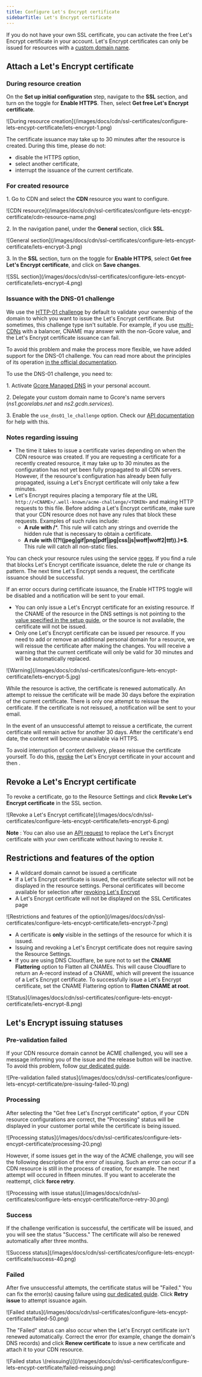 ---
title: Configure Let's Encrypt certificate
sidebarTitle: Let's Encrypt certificate
---

If you do not have your own SSL certificate, you can activate the free Let's Encrypt certificate in your account. Let's Encrypt certificates can only be issued for resources with a [custom domain name](/cdn/cdn-resource-options/general/create-and-set-a-custom-domain-for-the-content-delivery-via-cdn).

## Attach a Let's Encrypt certificate

### During resource creation

On the **Set up initial configuration** step, navigate to the **SSL** section, and turn on the toggle for **Enable HTTPS**. Then, select **Get free Let's Encrypt certificate**. 


<Frame>![During resource creation](/images/docs/cdn/ssl-certificates/configure-lets-encypt-certificate/lets-encrypt-1.png)</Frame>



The certificate issuance may take up to 30 minutes after the resource is created. During this time, please do not:

  * disable the HTTPS option,
  * select another certificate,
  * interrupt the issuance of the current certificate.



### For created resource

1\. Go to CDN and select the **CDN** resource you want to configure.


<Frame>![CDN resource](/images/docs/cdn/ssl-certificates/configure-lets-encypt-certificate/cdn-resource-name.png)</Frame>



2\. In the navigation panel, under the **General** section, click **SSL**.


<Frame>![General section](/images/docs/cdn/ssl-certificates/configure-lets-encypt-certificate/lets-encrypt-3.png)</Frame>



3\. In the **SSL** section, turn on the toggle for **Enable HTTPS**, select **Get free Let's Encrypt certificate**, and click on **Save changes**.


<Frame>![SSL section](/images/docs/cdn/ssl-certificates/configure-lets-encypt-certificate/lets-encrypt-4.png)</Frame>



### Issuance with the DNS-01 challenge

We use the [HTTP-01 challenge](https://letsencrypt.org/docs/challenge-types/#http-01-challenge) by default to validate your ownership of the domain to which you want to issue the Let's Encrypt certificate. But sometimes, this challenge type isn't suitable. For example, if you use [multi-CDNs](https://gcore.com/cdn/multi-cdn) with a balancer, CNAME may answer with the non-Gcore value, and the Let's Encrypt certificate issuance can fail. 

To avoid this problem and make the process more flexible, we have added support for the DNS-01 challenge. You can read more about the principles of its operation [in the official documentation](https://letsencrypt.org/docs/challenge-types/#dns-01-challenge).

To use the DNS-01 challenge, you need to:

1\. Activate [Gcore Managed DNS](https://gcore.com/dns) in your personal account.

2\. Delegate your custom domain name to Gcore's name servers (_ns1.gcorelabs.net_ and _ns2.gcdn.services_).

3\. Enable the `use_dns01_le_challenge` option. Check our [API documentation](https://api.gcore.com/docs/cdn#tag/CDN-Resources/operation/change_cdn_resource) for help with this.

### Notes regarding issuing

  * The time it takes to issue a certificate varies depending on when the CDN resource was created. If you are requesting a certificate for a recently created resource, it may take up to 30 minutes as the configuration has not yet been fully propagated to all CDN servers. However, if the resource's configuration has already been fully propagated, issuing a Let's Encrypt certificate will only take a few minutes.
  * Let's Encrypt requires placing a temporary file at the URL `http://<CNAME>/.well-known/acme-challenge/<TOKEN>` and making HTTP requests to this file. Before adding a Let's Encrypt certificate, make sure that your CDN resource does not have any rules that block these requests. Examples of such rules include:
    * **A rule with /***. This rule will catch any strings and override the hidden rule that is necessary to obtain a certificate.
    * **A rule with ((?!(jpeg|gif|png|pdf|jpg|css|js|woff|woff2|ttf)).)*$**. This rule will catch all non-static files.



You can check your resource rules using the service [regex](https://regex101.com/r/6BCT9Z/1). If you find a rule that blocks Let's Encrypt certificate issuance, delete the rule or change its pattern. The next time Let's Encrypt sends a request, the certificate issuance should be successful.

If an error occurs during certificate issuance, the Enable HTTPS toggle will be disabled and a notification will be sent to your email.

  * You can only issue a Let's Encrypt certificate for an existing resource. If the CNAME of the resource in the DNS settings is not pointing to the [value specified in the setup guide](/cdn/cdn-resource-options/general/create-and-set-a-custom-domain-for-the-content-delivery-via-cdn), or the source is not available, the certificate will not be issued.
  * Only one Let's Encrypt certificate can be issued per resource. If you need to add or remove an additional personal domain for a resource, we will reissue the certificate after making the changes. You will receive a warning that the current certificate will only be valid for 30 minutes and will be automatically replaced.


<Frame>![Warning](/images/docs/cdn/ssl-certificates/configure-lets-encypt-certificate/lets-encrypt-5.jpg)</Frame>



While the resource is active, the certificate is renewed automatically. An attempt to reissue the certificate will be made 30 days before the expiration of the current certificate. There is only one attempt to reissue the certificate. If the certificate is not reissued, a notification will be sent to your email.

In the event of an unsuccessful attempt to reissue a certificate, the current certificate will remain active for another 30 days. After the certificate's end date, the content will become unavailable via HTTPS.

To avoid interruption of content delivery, please reissue the certificate yourself. To do this, [revoke](/cdn/ssl-certificates/configure-lets-encrypt-certificate#revoke-a-lets-encrypt-certificate) the Let's Encrypt certificate in your account and then .

## Revoke a Let's Encrypt certificate

To revoke a certificate, go to the Resource Settings and click **Revoke Let's Encrypt certificate** in the SSL section.


<Frame>![Revoke a Let's Encrypt certificate](/images/docs/cdn/ssl-certificates/configure-lets-encypt-certificate/lets-encrypt-6.png)</Frame>



**Note** : You can also use an [API request](https://api.gcore.com/docs/cdn#tag/SSL-Certificates) to replace the Let's Encrypt certificate with your own certificate without having to revoke it.

## Restrictions and features of the option

  * A wildcard domain cannot be issued a certificate
  * If a Let's Encrypt certificate is issued, the certificate selector will not be displayed in the resource settings. Personal certificates will become available for selection after [revoking Let's Encrypt](/cdn/ssl-certificates/configure-lets-encrypt-certificate#revoke-a-lets-encrypt-certificate)
  * A Let's Encrypt certificate will not be displayed on the SSL Certificates page


<Frame>![Restrictions and features of the option](/images/docs/cdn/ssl-certificates/configure-lets-encypt-certificate/lets-encrypt-7.png)</Frame>



  * A certificate is **only** visible in the settings of the resource for which it is issued.
  * Issuing and revoking a Let's Encrypt certificate does not require saving the Resource Settings.
  * If you are using DNS Cloudflare, be sure not to set the **CNAME Flattering** option to Flatten all CNAMEs. This will cause Cloudflare to return an A-record instead of a CNAME, which will prevent the issuance of a Let's Encrypt certificate. To successfully issue a Let's Encrypt certificate, set the CNAME Flattering option to **Flatten CNAME at root**.


<Frame>![Status](/images/docs/cdn/ssl-certificates/configure-lets-encypt-certificate/lets-encrypt-8.png)</Frame>



## Let's Encrypt issuing statuses

### Pre-validation failed

If your CDN resource domain cannot be ACME challenged, you will see a message informing you of the issue and the release button will be inactive. To avoid this problem, follow [our dedicated guide](/cdn/troubleshooting/content-is-unavailable-after-a-cdn-resource-creation-how-to-solve-the-issue#free-lets-encrypt-certificate).


<Frame>![Pre-validation failed status](/images/docs/cdn/ssl-certificates/configure-lets-encypt-certificate/pre-issuing-failed-10.png)</Frame>



### Processing

After selecting the "Get free Let's Encrypt certificate" option, if your CDN resource configurations are correct, the "Processing" status will be displayed in your customer portal while the certificate is being issued.


<Frame>![Processing status](/images/docs/cdn/ssl-certificates/configure-lets-encypt-certificate/processing-20.png)</Frame>



However, if some issues get in the way of the ACME challenge, you will see the following description of the error of issuing. Such an error can occur if a CDN resource is still in the process of creation, for example. The next attempt will occured in fifteen minutes. If you want to accelerate the reattempt, click **force retry**. 


<Frame>![Processing with issue status](/images/docs/cdn/ssl-certificates/configure-lets-encypt-certificate/force-retry-30.png)</Frame>



### Success

If the challenge verification is successful, the certificate will be issued, and you will see the status "Success." The certificate will also be renewed automatically after three months.


<Frame>![Success status](/images/docs/cdn/ssl-certificates/configure-lets-encypt-certificate/success-40.png)</Frame>



### Failed

After five unsuccessful attempts, the certificate status will be "Failed." You can fix the error(s) causing failure using [our dedicated guide](/cdn/troubleshooting/content-is-unavailable-after-a-cdn-resource-creation-how-to-solve-the-issue#free-lets-encrypt-certificate). Click **Retry issue** to attempt issuance again. 


<Frame>![Failed status](/images/docs/cdn/ssl-certificates/configure-lets-encypt-certificate/failed-50.png)</Frame>



The "Failed" status can also occur when the Let's Encrypt certificate isn't renewed automatically. Correct the error (for example, change the domain's DNS records) and click **Renew certificate** to issue a new certificate and attach it to your CDN resource.


<Frame>![Failed status \(reissuing\)](/images/docs/cdn/ssl-certificates/configure-lets-encypt-certificate/failed-reissuing.png)</Frame>
